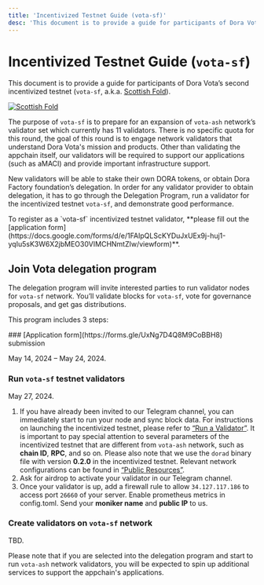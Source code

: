 ```yaml
---
title: 'Incentivized Testnet Guide (vota-sf)'
desc: 'This document is to provide a guide for participants of Dora Vota’s second incentivized testnet (vota-sf, a.k.a. Scottish Fold).'
---
```



# Incentivized Testnet Guide (`vota-sf`)

This document is to provide a guide for participants of Dora Vota’s second incentivized testnet (`vota-sf`, a.k.a. [Scottish Fold](https://en.wikipedia.org/wiki/Scottish_Fold)).

[<Image src="/images/scottish-fold.jpg" alt="Scottish Fold" width={512} height={512}/>](https://en.wikipedia.org/wiki/File:Adult_Scottish_Fold.jpg)

The purpose of `vota-sf` is to prepare for an expansion of `vota-ash` network’s validator set which currently has 11 validators. There is no specific quota for this round, the goal of this round is to engage network validators that understand Dora Vota's mission and products. Other than validating the appchain itself, our validators will be required to support our applications (such as aMACI) and provide important infrastructure support.

New validators will be able to stake their own DORA tokens, or obtain Dora Factory foundation’s delegation. In order for any validator provider to obtain delegation, it has to go through the Delegation Program, run a validator for the incentivized testnet `vota-sf`, and demonstrate good performance.

<Callout>
  To register as a `vota-sf` incentivized testnet validator, **please fill out
  the [application
  form](https://docs.google.com/forms/d/e/1FAIpQLScKYDuJxUEx9j-huj1-yqIu5sK3W6X2jbMEO30VIMCHNmtZIw/viewform)**.
</Callout>

## Join Vota delegation program

The delegation program will invite interested parties to run validator nodes for `vota-sf` network. You’ll validate blocks for `vota-sf`, vote for governance proposals, and get gas distributions.

This program includes 3 steps:

<Steps>
### [Application form](https://forms.gle/UxNg7D4Q8M9CoBBH8) submission

May 14, 2024 – May 24, 2024.

### Run `vota-sf` testnet validators

May 27, 2024.

1. If you have already been invited to our Telegram channel, you can immediately start to run your node and sync block data. For instructions on launching the incentivized testnet, please refer to [“Run a Validator”](/docs/vota-devops/validator). It is important to pay special attention to several parameters of the incentivized testnet that are different from `vota-ash` network, such as **chain ID**, **RPC**, and so on. Please also note that we use the `dorad` binary file with version **0.2.0** in the incentivized testnet. Relevant network configurations can be found in [“Public Resources”](/docs/vota-dev/resources).
2. Ask for airdrop to activate your validator in our Telegram channel.
3. Once your validator is up, add a firewall rule to allow `34.127.117.186` to access port `26660` of your server. Enable prometheus metrics in config.toml. Send your **moniker name** and **public IP** to us.

### Create validators on `vota-sf` network

TBD.

</Steps>

Please note that if you are selected into the delegation program and start to run `vota-ash` network validators, you will be expected to spin up additional services to support the appchain's applications.
